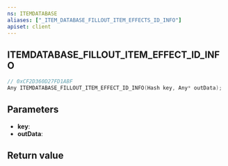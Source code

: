 ```yaml
---
ns: ITEMDATABASE
aliases: ["_ITEM_DATABASE_FILLOUT_ITEM_EFFECTS_ID_INFO"]
apiset: client
---
```

## ITEMDATABASE_FILLOUT_ITEM_EFFECT_ID_INFO

```c
// 0xCF2D360D27FD1ABF
Any ITEMDATABASE_FILLOUT_ITEM_EFFECT_ID_INFO(Hash key, Any* outData);
```


## Parameters
* **key**:
* **outData**:

## Return value